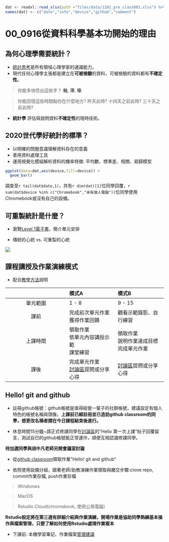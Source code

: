 ```r
dat <- readxl::read_xlsx(path ="files/data/1101_pre_class001.xlsx") %>% drop_na(`時間戳記`)
names(dat) <- c("date","info","device","github","comment")
```


# 00_0916從資料科學基本功開始的理由

## 為何心理學需要統計？

- [統計思考](https://nobaproject.com/modules/statistical-thinking#content)是所有領域心理學家的通識能力。
- 現代任何心理學主張都是建立在**可被檢驗**的資料，可被檢驗的資料都有**不確定性**。

> 你能多快唸出這些字？
> **軸**, **濘**, **喙**

> 你能回憶這些時間點你在什麼地方?
> 昨天此時? 十四天之前此時? 三十天之前此時? 

- **統計學** 評估與說明資料**不確定性**的現時技術。

## 2020世代學好統計的標準？

- 以明確的問題意識理解資料存在的意義
- 善用資料處理工具
- 運用視覺化模組解析資料的機率特徵: 平均數、標準差、相關、廻歸模型

```r
ggplot(data=dat,aes(device,fill=device)) +
  geom_bar()
```
調查至`r tail(dat$date,1)`，共有`r dim(dat)[1]`位同學回覆，`r sum(dat$device %in% c("Chromebook","未有個人電腦"))`位同學使用Chromebook或沒有自己的設備。

## 可重製統計是什麼？

- 瀏覽[Level 1電子書](https://rstat-project.github.io/ug1-practical/)，簡介單元安排

- 傳統的心統 vs. 可重製的心統

![](images/teaching_style.png)

## 課程講授及作業演練模式

- 配合[教學方法](https://rstat-project.github.io/syllabus.html#%E6%95%99%E5%AD%B8%E6%96%B9%E6%B3%95-teaching-strategies)說明


||模式A|模式B|
|:---:|:---|:---|
|單元範圍| 1 - 8 | 9 - 15 |
|課前|完成前次單元作業<br/>獲得作業回饋|觀看示範錄影、自行練習|
|上課時間|領取作業<br/>依單元內容講授示範<br/>課堂練習|領取作業<br/>說明作業達成目標<br>完成單元作業|
|課後|完成單元作業<br/>[討論區](https://github.com/Rstat-project/ug1-practical/discussions)提問或分享心得|[討論區](https://github.com/Rstat-project/ug1-practical/discussions)提問或分享心得|


## Hello! git and github

- 註冊github帳號：github帳號是值得經營一輩子的社群帳號，建議設定有個人特色的帳號名稱與頭像。**上課前已經註冊並已造訪github classroom的同學，想更改名稱者請在今日課程結束後進行。**

- 休息時間15分鐘~請正式修課同學在[討論區](https://github.com/Rstat-project/ug1-practical/discussions)的"Hello 第一次上課"帖子回覆留言，測試自已的github帳號能正常運作，順便互相認識修課同學。

**待加選同學與胡中凡老師另開會議室討論**

- 從[github classroom](https://classroom.github.com/classrooms/88956273-rstat-project-ncku-2021fall)領取作業"Hello! git and github"

- 依照使用設備分組，跟著老師/助教演練作業領取與繳交步驟:clone repo, commit作業存檔, push作業存檔

> Windonws

> MacOS

> Rstudio Cloud(chromebook, 使用公用電腦)

**Rstudio設定將在第三週有詳細介紹與作業演練，開場作業是協助同學熟練基本操作與檔案管理，只要了解如何使用Rstudio處理作業複本**

- 下課前: 本機學習筆記、作業檔案[管理建議](https://rstat-project.github.io/ug1-practical/githubclassroom.html#%E4%BD%9C%E6%A5%AD%E8%B3%87%E6%96%99%E7%AE%A1%E7%90%86%E8%B3%87%E6%96%99%E5%A4%BE%E8%A8%AD%E7%BD%AE%E5%BB%BA%E8%AD%B0)

